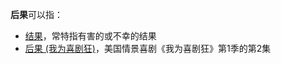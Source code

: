 '''后果'''可以指：

*[[结果|结果]]，常特指有害的或不幸的结果
*[[后果_(我为喜剧狂)|后果 (我为喜剧狂)]]，美国情景喜剧《我为喜剧狂》第1季的第2集

{{Disambig|Cat=二字消歧义}}